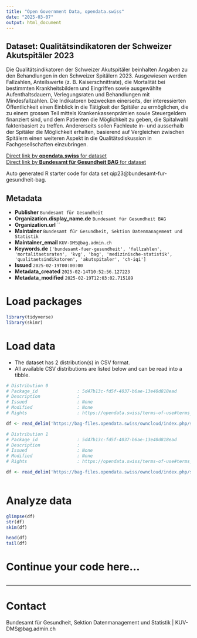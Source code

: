 ```yaml
---
title: "Open Government Data, opendata.swiss"
date: "2025-03-07"
output: html_document
---
```


## Dataset: Qualitätsindikatoren der Schweizer Akutspitäler 2023

Die Qualitätsindikatoren der Schweizer Akutspitäler beinhalten Angaben zu den Behandlungen in den Schweizer Spitälern 2023. Ausgewiesen werden Fallzahlen, Anteilswerte (z. B. Kaiserschnittrate), die Mortalität bei bestimmten Krankheitsbildern und Eingriffen sowie ausgewählte Aufenthaltsdauern, Verlegungsraten und Behandlungen mit Mindesfallzahlen.
Die Indikatoren bezwecken einerseits, der interessierten Öffentlichkeit einen Einblick in die Tätigkeit der Spitäler zu ermöglichen, die zu einem grossen Teil mittels Krankenkassenprämien sowie Steuergeldern finanziert sind, und dem Patienten die Möglichkeit zu geben, die Spitalwahl faktenbasiert zu treffen. Andererseits sollen Fachleute in- und ausserhalb der Spitäler die Möglichkeit erhalten, basierend auf Vergleichen zwischen Spitälern einen weiteren Aspekt in die Qualitätsdiskussion in Fachgesellschaften einzubringen.

[Direct link by **opendata.swiss** for dataset](https://opendata.swiss/de/dataset/qualitatsindikatoren-der-schweizer-akutspitaler-2023)<br>
[Direct link by **Bundesamt für Gesundheit BAG** for dataset](http://www.bag.admin.ch/qiss)

Auto generated R starter code for data set qip23@bundesamt-fur-gesundheit-bag.

## Metadata

- **Publisher** `Bundesamt für Gesundheit`
- **Organization.display_name.de** `Bundesamt für Gesundheit BAG`
- **Organization.url** ``
- **Maintainer** `Bundesamt für Gesundheit, Sektion Datenmanagement und Statistik`
- **Maintainer_email** `KUV-DMS@bag.admin.ch`
- **Keywords.de** `['bundesamt-fuer-gesundheit', 'fallzahlen', 'mortalitaetsraten', 'kvg', 'bag', 'medizinische-statistik', 'qualitaetsindikatoren', 'akutspitaler', 'ch-iqi']`
- **Issued** `2025-02-19T00:00:00`
- **Metadata_created** `2025-02-14T10:52:56.127223`
- **Metadata_modified** `2025-02-19T12:03:02.715189`


# Load packages

```r

library(tidyverse)
library(skimr)

```

# Load data

-   The dataset has 2 distribution(s) in CSV format.
-   All available CSV distributions are listed below and can be read into a tibble.

```r

# Distribution 0
# Package_id               : 5d47b13c-fd5f-4037-b6ae-13e40d818ead
# Description              : 
# Issued                   : None
# Modified                 : None
# Rights                   : https://opendata.swiss/terms-of-use#terms_by

df <- read_delim('https://bag-files.opendata.swiss/owncloud/index.php/s/yNdCFatYfqDmnBz')

# Distribution 1
# Package_id               : 5d47b13c-fd5f-4037-b6ae-13e40d818ead
# Description              : 
# Issued                   : None
# Modified                 : None
# Rights                   : https://opendata.swiss/terms-of-use#terms_by

df <- read_delim('https://bag-files.opendata.swiss/owncloud/index.php/s/zfQTySbdYroswfF')



```

# Analyze data

```r

glimpse(df)
str(df)
skim(df)

head(df)
tail(df)

```

# Continue your code here...

```r

```

------------------------------------------------------------------------

# Contact

Bundesamt für Gesundheit, Sektion Datenmanagement und Statistik | KUV-DMS@bag.admin.ch
